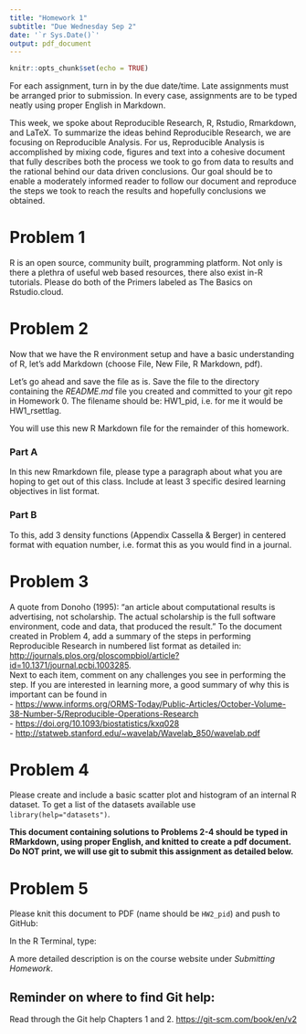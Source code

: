 ```yaml
---
title: "Homework 1"
subtitle: "Due Wednesday Sep 2"
date: '`r Sys.Date()`'
output: pdf_document
---
```


```r
knitr::opts_chunk$set(echo = TRUE)
```

For each assignment, turn in by the due date/time.  Late assignments must be  arranged prior to submission.  In every case, assignments are to be typed neatly using proper English in Markdown.

This week, we spoke about Reproducible Research, R, Rstudio, Rmarkdown, and LaTeX.  To summarize the ideas behind Reproducible Research, we are focusing on Reproducible Analysis.  For us, Reproducible Analysis is accomplished by mixing code, figures and text into a cohesive document that fully describes both the process we took to go from data to results and the rational behind our data driven conclusions.  Our goal should be to enable a moderately informed reader to follow our document and reproduce the steps we took to reach the results and hopefully conclusions we obtained.

# Problem 1

R is an open source, community built, programming platform.  Not only is there a plethra of useful web based resources, there also exist in-R tutorials.  Please do both of the Primers labeled as The Basics on Rstudio.cloud.

# Problem 2

Now that we have the R environment setup and have a basic understanding of R, let's add Markdown (choose File, New File, R Markdown, pdf).  

Let's go ahead and save the file as is.  Save the file to the directory containing the *README.md* file you created and committed to your git repo in Homework 0.  The filename should be: HW1_pid, i.e. for me it would be HW1_rsettlag.

You will use this new R Markdown file for the remainder of this homework.

### Part A
In this new Rmarkdown file, please type a paragraph about what you are hoping to get out of this class.  Include at least 3 specific desired learning objectives in list format.  

### Part B
To this, add 3 density functions (Appendix Cassella & Berger) in centered format with equation number, i.e. format this as you would find in a journal.  



# Problem 3

A quote from Donoho (1995): "an article about computational results is advertising, not scholarship. The actual scholarship is the full software environment, code and data, that produced the result."  To the document created in Problem 4, add a summary of the steps in performing Reproducible Research in numbered list format as detailed in:  
<http://journals.plos.org/ploscompbiol/article?id=10.1371/journal.pcbi.1003285>.  
\newline
Next to each item, comment on any challenges you see in performing the step.  If you are interested in learning more, a good summary of why this is important can be found in  
- <https://www.informs.org/ORMS-Today/Public-Articles/October-Volume-38-Number-5/Reproducible-Operations-Research>  
- <https://doi.org/10.1093/biostatistics/kxq028>  
- <http://statweb.stanford.edu/~wavelab/Wavelab_850/wavelab.pdf>

# Problem 4

Please create and include a basic scatter plot and histogram of an internal R dataset.  To get a list of the datasets available use `library(help="datasets")`.


**This document containing solutions to Problems 2-4 should be typed in RMarkdown, using proper English, and knitted to create a pdf document.  Do NOT print, we will use git to submit this assignment as detailed below.**

# Problem 5
Please knit this document to PDF (name should be `HW2_pid`) and push to GitHub:

In the R Terminal, type:  
\begin{enumerate}
    \item git pull  
    \item git add HW1\_pid.[pR]*  (NOTE: this should add two files)  
    \item git commit -m "final HW1 submission"   
    \item git push
\end{enumerate}

A more detailed description is on the course website under *Submitting Homework*.

## Reminder on where to find Git help:  
Read through the Git help Chapters 1 and 2. <https://git-scm.com/book/en/v2>






